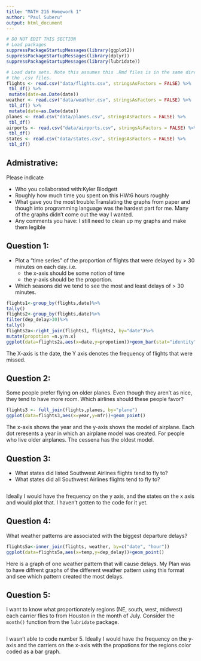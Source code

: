 ```yaml
---
title: "MATH 216 Homework 1"
author: "Paul Suberu"
output: html_document
---
```


```r
# DO NOT EDIT THIS SECTION
# Load packages
suppressPackageStartupMessages(library(ggplot2))
suppressPackageStartupMessages(library(dplyr))
suppressPackageStartupMessages(library(lubridate))
```
```r
# Load data sets. Note this assumes this .Rmd files is in the same directory as
# the .csv files.
flights <- read.csv("data/flights.csv", stringsAsFactors = FALSE) %>% 
 tbl_df() %>%
 mutate(date=as.Date(date))
weather <- read.csv("data/weather.csv", stringsAsFactors = FALSE) %>% 
 tbl_df() %>%
 mutate(date=as.Date(date))
planes <- read.csv("data/planes.csv", stringsAsFactors = FALSE) %>% 
 tbl_df()
airports <- read.csv("data/airports.csv", stringsAsFactors = FALSE) %>% 
 tbl_df()
states <- read.csv("data/states.csv", stringsAsFactors = FALSE) %>% 
 tbl_df()
```


## Admistrative:

Please indicate

* Who you collaborated with:Kyler Blodgett
* Roughly how much time you spent on this HW:6 hours roughly
* What gave you the most trouble:Translating the graphs from paper and though into programming language was the hardest part for me. Many of the graphs didn't come out the way I wanted.
* Any comments you have: I still need to clean up my graphs and make them legible





## Question 1:

* Plot a "time series" of the proportion of flights that were delayed by > 30 minutes on each day.  i.e.
    + the x-axis should be some notion of time
    + the y-axis should be the proportion.
* Which seasons did we tend to see the most and least delays of > 30 minutes.

```r
flights1<-group_by(flights,date)%>%
tally()
flights2<-group_by(flights,date)%>%
filter(dep_delay>30)%>%
tally()
flights2a<-right_join(flights1, flights2, by="date")%>%
mutate(propotion =n.y/n.x)
ggplot(data=flights2a,aes(x=date,y=propotion))+geom_bar(stat="identity") 
```

The X-axis is the date, the Y axis denotes the frequency of flights that were missed.  


## Question 2:

Some people prefer flying on older planes.  Even though they aren't as nice,
they tend to have more room.  Which airlines should these people favor?

```r
flights3 <- full_join(flights,planes, by="plane")
ggplot(data=flights3,aes(x=year,y=mfr))+geom_point()
```
The x-axis shows the year and the y-axis shows the model of airplane. Each dot reresents a year in which an airplane model was created. For people who live older airplanes. The cessena has the oldest model. 


## Question 3:

* What states did listed Southwest Airlines flights tend to fly to?
* What states did all Southwest Airlines flights tend to fly to?


```r

```
Ideally I would have the frequency on the y axis, and the states on the x axis and would plot that. I haven't gotten to the code for it yet. 




## Question 4:

What weather patterns are associated with the biggest departure delays?

```r
flights5a<-inner_join(flights, weather, by=c("date", "hour"))
ggplot(data=flights5a,aes(x=temp,y=dep_delay))+geom_point()
```
Here is a graph of one weather pattern that will cause delays. My Plan was to have diffrent graphs of the different weather pattern using this format and see which pattern created the most delays.  

## Question 5:
I want to know what proportionately regions (NE, south, west, midwest) each 
carrier flies to from Houston in the month of July.  Consider the `month()`
function from the `lubridate` package.

```r

```
I wasn't able to code number 5. Ideally I would have the frequency on the y-axis and the carriers on the x-axis with the propotions for the regions color coded as a bar graph.
